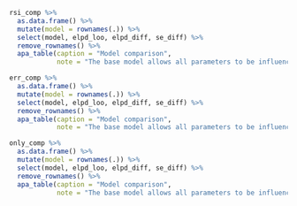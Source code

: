```r
rsi_comp %>% 
  as.data.frame() %>% 
  mutate(model = rownames(.)) %>% 
  select(model, elpd_loo, elpd_diff, se_diff) %>% 
  remove_rownames() %>% 
  apa_table(caption = "Model comparison",
            note = "The base model allows all parameters to be influenced by both factors RSI and error-condition. The 'no_rsi_model' allows none of the parameters to be influenced by RSI. The other four models allow all other parameters but the parameter listed in the name to vary between RSI")
```

```r
err_comp %>% 
  as.data.frame() %>% 
  mutate(model = rownames(.)) %>% 
  select(model, elpd_loo, elpd_diff, se_diff) %>% 
  remove_rownames() %>% 
  apa_table(caption = "Model comparison",
            note = "The base model allows all parameters to be influenced by both factors RSI and error-condition. The 'no_error_factor_model' allows none of the parameters to be influenced by error-condition. The other four models allow all other parameters but the parameter listed in the name to vary between error-conditions")
```

```r
only_comp %>% 
  as.data.frame() %>% 
  mutate(model = rownames(.)) %>% 
  select(model, elpd_loo, elpd_diff, se_diff) %>% 
  remove_rownames() %>% 
  apa_table(caption = "Model comparison",
            note = "The base model allows all parameters to be influenced by both factors RSI and error-condition. The 'no_error_factor_model' allows none of the parameters to be influenced by error-condition. The other four models only allow the parameter listed in the name to vary between error-conditions")
```

